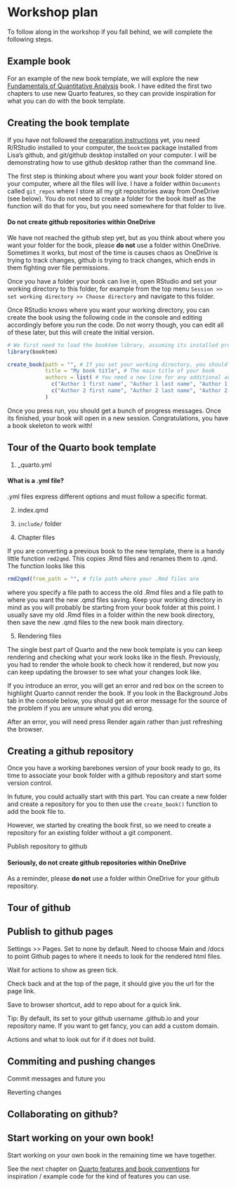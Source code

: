 # Workshop plan {#workshop_plan}

To follow along in the workshop if you fall behind, we will complete the following steps.

## Example book

For an example of the new book template, we will explore the new [Fundamentals of Quantitative Analysis](https://bartlettje.github.io/quant-fun-v3/){target="_blank"} book. I have edited the first two chapters to use new Quarto features, so they can provide inspiration for what you can do with the book template.

## Creating the book template

If you have not followed the [preparation instructions](#workshop_prep) yet, you need R/RStudio installed to your computer, the `booktem` package installed from Lisa's github, and git/github desktop installed on your computer. I will be demonstrating how to use github desktop rather than the command line.

The first step is thinking about where you want your book folder stored on your computer, where all the files will live. I have a folder within `Documents` called `git_repos` where I store all my git repositories away from OneDrive (see below). You do not need to create a folder for the book itself as the function will do that for you, but you need somewhere for that folder to live.

::: callout-warning
#### Do not create github repositories within OneDrive

We have not reached the github step yet, but as you think about where you want your folder for the book, please **do not** use a folder within OneDrive. Sometimes it works, but most of the time is causes chaos as OneDrive is trying to track changes, github is trying to track changes, which ends in them fighting over file permissions.
:::

Once you have a folder your book can live in, open RStudio and set your working directory to this folder, for example from the top menu `Session >> set working directory >> Choose directory` and navigate to this folder.

Once RStudio knows where you want your working directory, you can create the book using the following code in the console and editing accordingly before you run the code. Do not worry though, you can edit all of these later, but this will create the initial version.

```r
# We first need to load the booktem library, assuming its installed properly
library(booktem)

create_book(path = "", # If you set your working directory, you should not need to edit this
            title = "My book title", # The main title of your book
            authors = list( # You need a new line for any additional author, or delete the author 2 line if you're solo
              c("Author 1 first name", "Author 1 last name", "Author 1 ORCiD"),
              c("Author 2 first name", "Author 2 last name", "Author 2 ORCiD"))
            )
```

Once you press run, you should get a bunch of progress messages. Once its finished, your book will open in a new session. Congratulations, you have a book skeleton to work with!

## Tour of the Quarto book template

1.  \_quarto.yml

::: callout-note
#### What is a .yml file?

.yml files express different options and must follow a specific format.
:::

2.  index.qmd

3.  `include/` folder

4.  Chapter files

::: callout-tip
If you are converting a previous book to the new template, there is a handy little function `rmd2qmd`. This copies .Rmd files and renames them to .qmd. The function looks like this

```r
rmd2qmd(from_path = "", # file path where your .Rmd files are
```

where you specify a file path to access the old .Rmd files and a file path to where you want the new .qmd files saving. Keep your working directory in mind as you will probably be starting from your book folder at this point. I usually save my old .Rmd files in a folder within the new book directory, then save the new .qmd files to the new book main directory.
:::

5.  Rendering files

::: callout-tip
The single best part of Quarto and the new book template is you can keep rendering and checking what your work looks like in the flesh. Previously, you had to render the whole book to check how it rendered, but now you can keep updating the browser to see what your changes look like.
:::

::: callout-caution
If you introduce an error, you will get an error and red box on the screen to highlight Quarto cannot render the book. If you look in the Background Jobs tab in the console below, you should get an error message for the source of the problem if you are unsure what you did wrong.

After an error, you will need press Render again rather than just refreshing the browser.
:::

## Creating a github repository

Once you have a working barebones version of your book ready to go, its time to associate your book folder with a github repository and start some version control.

In future, you could actually start with this part. You can create a new folder and create a repository for you to then use the `create_book()` function to add the book file to.

However, we started by creating the book first, so we need to create a repository for an existing folder without a git component.

Publish repository to github

::: callout-warning
#### Seriously, do not create github repositories within OneDrive

As a reminder, please **do not** use a folder within OneDrive for your github repository.
:::

## Tour of github

## Publish to github pages

Settings \>\> Pages. Set to none by default. Need to choose Main and /docs to point Github pages to where it needs to look for the rendered html files.

Wait for actions to show as green tick.

Check back and at the top of the page, it should give you the url for the page link.

Save to browser shortcut, add to repo about for a quick link.

Tip: By default, its set to your github username .github.io and your repository name. If you want to get fancy, you can add a custom domain.

Actions and what to look out for if it does not build.

## Commiting and pushing changes

Commit messages and future you

Reverting changes

## Collaborating on github?

## Start working on your own book!

Start working on your own book in the remaining time we have together.

See the next chapter on [Quarto features and book conventions](#quarto_features) for inspiration / example code for the kind of features you can use.

